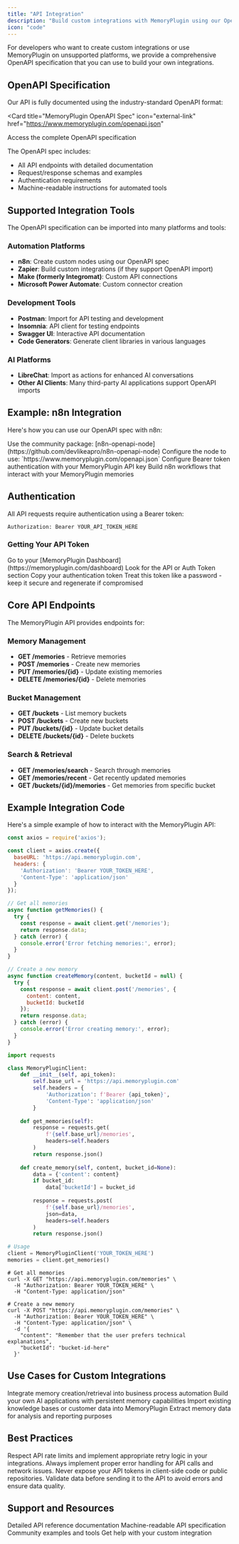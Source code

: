 ```yaml
---
title: "API Integration"
description: "Build custom integrations with MemoryPlugin using our OpenAPI specification"
icon: "code"
---
```


For developers who want to create custom integrations or use MemoryPlugin on unsupported platforms, we provide a comprehensive OpenAPI specification that you can use to build your own integrations.

## OpenAPI Specification

Our API is fully documented using the industry-standard OpenAPI format:

<Card
  title="MemoryPlugin OpenAPI Spec"
  icon="external-link"
  href="https://www.memoryplugin.com/openapi.json"
>
  Access the complete OpenAPI specification
</Card>

The OpenAPI spec includes:
- All API endpoints with detailed documentation
- Request/response schemas and examples
- Authentication requirements
- Machine-readable instructions for automated tools

## Supported Integration Tools

The OpenAPI specification can be imported into many platforms and tools:

### Automation Platforms
- **n8n**: Create custom nodes using our OpenAPI spec
- **Zapier**: Build custom integrations (if they support OpenAPI import)
- **Make (formerly Integromat)**: Custom API connections
- **Microsoft Power Automate**: Custom connector creation

### Development Tools
- **Postman**: Import for API testing and development
- **Insomnia**: API client for testing endpoints
- **Swagger UI**: Interactive API documentation
- **Code Generators**: Generate client libraries in various languages

### AI Platforms
- **LibreChat**: Import as actions for enhanced AI conversations
- **Other AI Clients**: Many third-party AI applications support OpenAPI imports

## Example: n8n Integration

Here's how you can use our OpenAPI spec with n8n:

<Steps>
  <Step title="Install n8n OpenAPI Node">
    Use the community package: [n8n-openapi-node](https://github.com/devlikeapro/n8n-openapi-node)
  </Step>
  <Step title="Import OpenAPI Spec">
    Configure the node to use: `https://www.memoryplugin.com/openapi.json`
  </Step>
  <Step title="Set Authentication">
    Configure Bearer token authentication with your MemoryPlugin API key
  </Step>
  <Step title="Create Workflows">
    Build n8n workflows that interact with your MemoryPlugin memories
  </Step>
</Steps>

## Authentication

All API requests require authentication using a Bearer token:

```http
Authorization: Bearer YOUR_API_TOKEN_HERE
```

### Getting Your API Token

<Steps>
  <Step title="Access Dashboard">
    Go to your [MemoryPlugin Dashboard](https://memoryplugin.com/dashboard)
  </Step>
  <Step title="Find API Section">
    Look for the API or Auth Token section
  </Step>
  <Step title="Copy Token">
    Copy your authentication token
  </Step>
  <Step title="Keep Secure">
    Treat this token like a password - keep it secure and regenerate if compromised
  </Step>
</Steps>

## Core API Endpoints

The MemoryPlugin API provides endpoints for:

### Memory Management
- **GET /memories** - Retrieve memories
- **POST /memories** - Create new memories
- **PUT /memories/{id}** - Update existing memories
- **DELETE /memories/{id}** - Delete memories

### Bucket Management
- **GET /buckets** - List memory buckets
- **POST /buckets** - Create new buckets
- **PUT /buckets/{id}** - Update bucket details
- **DELETE /buckets/{id}** - Delete buckets

### Search & Retrieval
- **GET /memories/search** - Search through memories
- **GET /memories/recent** - Get recently updated memories
- **GET /buckets/{id}/memories** - Get memories from specific bucket

## Example Integration Code

Here's a simple example of how to interact with the MemoryPlugin API:

<CodeGroup>

```javascript JavaScript/Node.js
const axios = require('axios');

const client = axios.create({
  baseURL: 'https://api.memoryplugin.com',
  headers: {
    'Authorization': 'Bearer YOUR_TOKEN_HERE',
    'Content-Type': 'application/json'
  }
});

// Get all memories
async function getMemories() {
  try {
    const response = await client.get('/memories');
    return response.data;
  } catch (error) {
    console.error('Error fetching memories:', error);
  }
}

// Create a new memory
async function createMemory(content, bucketId = null) {
  try {
    const response = await client.post('/memories', {
      content: content,
      bucketId: bucketId
    });
    return response.data;
  } catch (error) {
    console.error('Error creating memory:', error);
  }
}
```

```python Python
import requests

class MemoryPluginClient:
    def __init__(self, api_token):
        self.base_url = 'https://api.memoryplugin.com'
        self.headers = {
            'Authorization': f'Bearer {api_token}',
            'Content-Type': 'application/json'
        }
    
    def get_memories(self):
        response = requests.get(
            f'{self.base_url}/memories',
            headers=self.headers
        )
        return response.json()
    
    def create_memory(self, content, bucket_id=None):
        data = {'content': content}
        if bucket_id:
            data['bucketId'] = bucket_id
            
        response = requests.post(
            f'{self.base_url}/memories',
            json=data,
            headers=self.headers
        )
        return response.json()

# Usage
client = MemoryPluginClient('YOUR_TOKEN_HERE')
memories = client.get_memories()
```

```curl cURL
# Get all memories
curl -X GET "https://api.memoryplugin.com/memories" \
  -H "Authorization: Bearer YOUR_TOKEN_HERE" \
  -H "Content-Type: application/json"

# Create a new memory
curl -X POST "https://api.memoryplugin.com/memories" \
  -H "Authorization: Bearer YOUR_TOKEN_HERE" \
  -H "Content-Type: application/json" \
  -d '{
    "content": "Remember that the user prefers technical explanations",
    "bucketId": "bucket-id-here"
  }'
```

</CodeGroup>

## Use Cases for Custom Integrations

<CardGroup cols={2}>
  <Card title="Workflow Automation" icon="gear">
    Integrate memory creation/retrieval into business process automation
  </Card>
  <Card title="Custom AI Applications" icon="robot">
    Build your own AI applications with persistent memory capabilities
  </Card>
  <Card title="Data Migration" icon="database">
    Import existing knowledge bases or customer data into MemoryPlugin
  </Card>
  <Card title="Analytics & Reporting" icon="chart-line">
    Extract memory data for analysis and reporting purposes
  </Card>
</CardGroup>

## Best Practices

<AccordionGroup>
  <Accordion title="Rate Limiting">
    Respect API rate limits and implement appropriate retry logic in your integrations.
  </Accordion>
  <Accordion title="Error Handling">
    Always implement proper error handling for API calls and network issues.
  </Accordion>
  <Accordion title="Token Security">
    Never expose your API tokens in client-side code or public repositories.
  </Accordion>
  <Accordion title="Data Validation">
    Validate data before sending it to the API to avoid errors and ensure data quality.
  </Accordion>
</AccordionGroup>

## Support and Resources

<CardGroup cols={2}>
  <Card
    title="API Documentation"
    icon="book"
    href="/api-reference/introduction"
  >
    Detailed API reference documentation
  </Card>
  <Card
    title="OpenAPI Spec"
    icon="file-code"
    href="https://www.memoryplugin.com/openapi.json"
  >
    Machine-readable API specification
  </Card>
  <Card
    title="Example Integrations"
    icon="code-branch"
    href="https://github.com/devlikeapro/n8n-openapi-node"
  >
    Community examples and tools
  </Card>
  <Card
    title="Developer Support"
    icon="headset"
    href="mailto:support@memoryplugin.com"
  >
    Get help with your custom integration
  </Card>
</CardGroup>